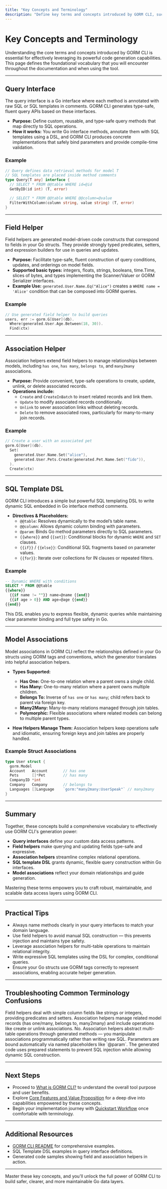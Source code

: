 ```yaml
---
title: "Key Concepts and Terminology"
description: "Define key terms and concepts introduced by GORM CLI, such as query interface, field helper, association helper, SQL template DSL, and model associations. This provides users with a shared vocabulary for the rest of the documentation."
---
```


# Key Concepts and Terminology

Understanding the core terms and concepts introduced by GORM CLI is essential for effectively leveraging its powerful code generation capabilities. This page defines the foundational vocabulary that you will encounter throughout the documentation and when using the tool.

---

## Query Interface

The query interface is a Go interface where each method is annotated with raw SQL or SQL templates in comments. GORM CLI generates type-safe, fluent query APIs based on these interfaces.

- **Purpose:** Define custom, reusable, and type-safe query methods that map directly to SQL operations.
- **How it works:** You write Go interface methods, annotate them with SQL templates using a DSL, and GORM CLI produces concrete implementations that safely bind parameters and provide compile-time validation.

### Example
```go
// Query defines data retrieval methods for model T
// SQL templates are placed inside method comments
type Query[T any] interface {
  // SELECT * FROM @@table WHERE id=@id
  GetByID(id int) (T, error)

  // SELECT * FROM @@table WHERE @@column=@value
  FilterWithColumn(column string, value string) (T, error)
}
```

---

## Field Helper

Field helpers are generated model-driven code constructs that correspond to fields in your Go structs. They provide strongly typed predicates, setters, and expression builders for use in queries and updates.

- **Purpose:** Facilitate type-safe, fluent construction of query conditions, updates, and orderings on model fields.
- **Supported basic types:** integers, floats, strings, booleans, time.Time, slices of bytes, and types implementing the Scanner/Valuer or GORM Serializer interfaces.
- **Example Use:** `generated.User.Name.Eq("Alice")` creates a `WHERE name = 'Alice'` condition that can be composed into GORM queries.

### Example
```go
// Use generated field helper to build queries
users, err := gorm.G[User](db).
  Where(generated.User.Age.Between(18, 30)).
  Find(ctx)
```

---

## Association Helper

Association helpers extend field helpers to manage relationships between models, including `has one`, `has many`, `belongs to`, and `many2many` associations.

- **Purpose:** Provide convenient, type-safe operations to create, update, unlink, or delete associated records.
- **Operations include:**
  - `Create` and `CreateInBatch` to insert related records and link them.
  - `Update` to modify associated records conditionally.
  - `Unlink` to sever association links without deleting records.
  - `Delete` to remove associated rows, particularly for many-to-many join records.

### Example
```go
// Create a user with an associated pet
gorm.G[User](db).
  Set(
    generated.User.Name.Set("alice"),
    generated.User.Pets.Create(generated.Pet.Name.Set("fido")),
  ).
  Create(ctx)
```

---

## SQL Template DSL

GORM CLI introduces a simple but powerful SQL templating DSL to write dynamic SQL embedded in Go interface method comments.

- **Directives & Placeholders:**
  - `@@table`: Resolves dynamically to the model’s table name.
  - `@@column`: Allows dynamic column binding with parameters.
  - `@param`: Binds Go method parameters directly to SQL parameters.
  - `{{where}}` and `{{set}}`: Conditional blocks for dynamic `WHERE` and `SET` clauses.
  - `{{if}}` / `{{else}}`: Conditional SQL fragments based on parameter values.
  - `{{for}}`: Iterate over collections for IN clauses or repeated filters.

### Example
```sql
-- Dynamic WHERE with conditions
SELECT * FROM @@table
{{where}}
  {{if name != ""}} name=@name {{end}}
  {{if age > 0}} AND age=@age {{end}}
{{end}}
```

This DSL enables you to express flexible, dynamic queries while maintaining clear parameter binding and full type safety in Go.

---

## Model Associations

Model associations in GORM CLI reflect the relationships defined in your Go structs using GORM tags and conventions, which the generator translates into helpful association helpers.

- **Types Supported:**
  - **Has One:** One-to-one relation where a parent owns a single child.
  - **Has Many:** One-to-many relation where a parent owns multiple children.
  - **Belongs To:** Inverse of `has one` or `has many`; child refers back to parent via foreign key.
  - **Many2Many:** Many-to-many relations managed through join tables.
  - **Polymorphic:** Flexible associations where related models can belong to multiple parent types.

- **How Helpers Manage Them:** Association helpers keep operations safe and idiomatic, ensuring foreign keys and join tables are properly handled.

### Example Struct Associations
```go
type User struct {
  gorm.Model
  Account   Account       // has one
  Pets      []*Pet        // has many
  CompanyID *int
  Company   Company       // belongs to
  Languages []Language    `gorm:"many2many:UserSpeak"` // many2many
}
```

---

## Summary

Together, these concepts build a comprehensive vocabulary to effectively use GORM CLI's generation power:

- **Query interfaces** define your custom data access patterns.
- **Field helpers** make querying and updating fields type-safe and expressive.
- **Association helpers** streamline complex relational operations.
- **SQL template DSL** grants dynamic, flexible query construction within Go interfaces.
- **Model associations** reflect your domain relationships and guide generation.

Mastering these terms empowers you to craft robust, maintainable, and scalable data access layers using GORM CLI.

---

## Practical Tips

- Always name methods clearly in your query interfaces to match your domain language.
- Use field helpers to avoid manual SQL construction — this prevents injection and maintains type safety.
- Leverage association helpers for multi-table operations to maintain relational integrity.
- Write expressive SQL templates using the DSL for complex, conditional queries.
- Ensure your Go structs use GORM tags correctly to represent associations, enabling accurate helper generation.

---

## Troubleshooting Common Terminology Confusions

<AccordionGroup title="Common Questions and Clarifications">
<Accordion title="What is the difference between a field helper and association helper?">
Field helpers deal with simple column fields like strings or integers, providing predicates and setters. Association helpers manage related model records (has one/many, belongs to, many2many) and include operations like create or unlink associations.
</Accordion>
<Accordion title="Do I need to write SQL for association helpers?">
No. Association helpers abstract multi-table operations through generated methods — you manipulate associations programmatically rather than writing raw SQL.
</Accordion>
<Accordion title="How does the SQL Template DSL handle parameters safely?">
Parameters are bound automatically via named placeholders like `@param`. The generated code uses prepared statements to prevent SQL injection while allowing dynamic SQL construction.
</Accordion>
</AccordionGroup>

---

## Next Steps

- Proceed to [What is GORM CLI?](./what-is-gorm-cli) to understand the overall tool purpose and user benefits.
- Explore [Core Features and Value Proposition](./core-features-and-value) for a deep dive into capabilities empowered by these concepts.
- Begin your implementation journey with [Quickstart Workflow](../architecture-usage-integration/quickstart-workflow) once comfortable with terminology.

---

## Additional Resources

- [GORM CLI README](https://github.com/go-gorm/cli/blob/main/README.md) for comprehensive examples.
- SQL Template DSL examples in query interface definitions.
- Generated code samples showing field and association helpers in action.

---

Master these key concepts, and you'll unlock the full power of GORM CLI to build safer, clearer, and more maintainable Go data layers.
